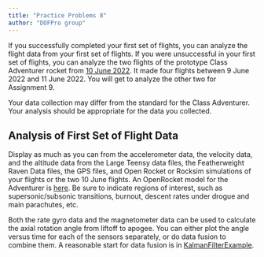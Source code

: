```yaml
---
title: "Practice Problems 8"
author: "DOFPro group"
---
```


If you successfully completed your first set of flights, you can analyze the flight data from your first set of flights. If you were unsuccessful in your first set of flights, you can analyze the two flights of the prototype Class Adventurer rocket from [10 June 2022](https://dofpro.org/RCK/fltdata/FlightData.html). It made four flights between 9 June 2022 and 11 June 2022. You will get to analyze the other two for Assignment 9.

Your data collection may differ from the standard for the Class Adventurer. Your analysis should be appropriate for the data you collected.

## Analysis of First Set of Flight Data

Display as much as you can from the accelerometer data, the velocity data, and the altitude data from the Large Teensy data files, the Featherweight Raven Data files, the GPS files, and Open Rocket or Rocksim simulations of your flights or the two 10 June flights. An OpenRocket model for the Adventurer is [here](https://pages.hmc.edu/spjut/AdvRoc/SimModels/ClassAdventurer.ork). Be sure to indicate regions of interest, such as supersonic/subsonic transitions, burnout, descent rates under drogue and main parachutes, etc.

Both the rate gyro data and the magnetometer data can be used to calculate the axial rotation angle from liftoff to apogee. You can either plot the angle versus time for each of the sensors separately, or do data fusion to combine them. A reasonable start for data fusion is in [KalmanFilterExample](https://pages.hmc.edu/spjut/AdvRoc/PDF/KalmanFilterExample.pdf).

